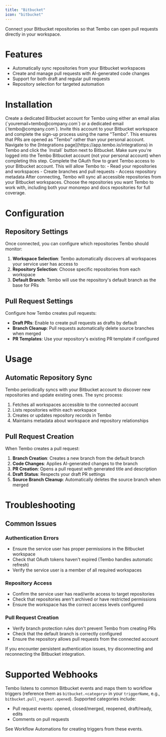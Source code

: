 ```yaml
---
title: "Bitbucket"
icon: "bitbucket"
---
```


Connect your Bitbucket repositories so that Tembo can open pull requests directly in your workspace.

# Features

- Automatically sync repositories from your Bitbucket workspaces
- Create and manage pull requests with AI-generated code changes
- Support for both draft and regular pull requests
- Repository selection for targeted automation

# Installation

<Steps>
  <Step title="Create Service User">
    Create a dedicated Bitbucket account for Tembo using either an email alias
    (`youremail+tembo@company.com`) or a dedicated email (`tembo@company.com`).
    Invite this account to your Bitbucket workspace and complete the sign-up process
    using the name "Tembo". This ensures that PRs are opened as "Tembo" rather than
    your personal account.
  </Step>
  <Step title="Connect Integration">
    Navigate to the [Integrations page](https://app.tembo.io/integrations) in
    Tembo and click the `Install` button next to Bitbucket. Make sure you're logged
    into the Tembo Bitbucket account (not your personal account) when completing this
    step.
  </Step>
  <Step title="OAuth Authorization">
    Complete the OAuth flow to grant Tembo access to your Bitbucket account.
    This will allow Tembo to:
    - Read your repositories and workspaces
    - Create branches and pull requests
    - Access repository metadata
  </Step>
  <Step title="Select Repositories">
    After connecting, Tembo will sync all accessible repositories from your
    Bitbucket workspaces. Choose the repositories you want Tembo to work with,
    including both your monorepo and docs repositories for full coverage.
  </Step>
</Steps>

# Configuration

## Repository Settings

Once connected, you can configure which repositories Tembo should monitor:

1. **Workspace Selection**: Tembo automatically discovers all workspaces your service user has access to
2. **Repository Selection**: Choose specific repositories from each workspace
3. **Default Branch**: Tembo will use the repository's default branch as the base for PRs

## Pull Request Settings

Configure how Tembo creates pull requests:

- **Draft PRs**: Enable to create pull requests as drafts by default
- **Branch Cleanup**: Pull requests automatically delete source branches when merged
- **PR Templates**: Use your repository's existing PR template if configured

# Usage

## Automatic Repository Sync

Tembo periodically syncs with your Bitbucket account to discover new repositories and update existing ones. The sync process:

1. Fetches all workspaces accessible to the connected account
2. Lists repositories within each workspace
3. Creates or updates repository records in Tembo
4. Maintains metadata about workspace and repository relationships

## Pull Request Creation

When Tembo creates a pull request:

1. **Branch Creation**: Creates a new branch from the default branch
2. **Code Changes**: Applies AI-generated changes to the branch
3. **PR Creation**: Opens a pull request with generated title and description
4. **Draft Status**: Respects your draft PR settings
5. **Source Branch Cleanup**: Automatically deletes the source branch when merged

# Troubleshooting

## Common Issues

### Authentication Errors
- Ensure the service user has proper permissions in the Bitbucket workspace
- Check that OAuth tokens haven't expired (Tembo handles automatic refresh)
- Verify the service user is a member of all required workspaces

### Repository Access
- Confirm the service user has read/write access to target repositories
- Check that repositories aren't archived or have restricted permissions
- Ensure the workspace has the correct access levels configured

### Pull Request Creation
- Verify branch protection rules don't prevent Tembo from creating PRs
- Check that the default branch is correctly configured
- Ensure the repository allows pull requests from the connected account

If you encounter persistent authentication issues, try disconnecting and reconnecting the Bitbucket integration.

# Supported Webhooks

Tembo listens to common Bitbucket events and maps them to workflow triggers (reference them as `bitbucket.<category>` in your `triggerName`, e.g., `bitbucket.pull_request.opened`). Supported categories include:

- Pull request events: opened, closed/merged, reopened, draft/ready, edits
- Comments on pull requests

See Workflow Automations for creating triggers from these events.

